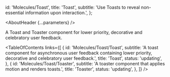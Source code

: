

  id: 'Molecules/Toast',
  title: 'Toast',
  subtitle:
    'Use Toasts to reveal non-essential information upon interaction.',
};

<Meta title="Molecules/Toast/About" />

<AboutHeader {...parameters} />

A Toast and Toaster component for lower priority, decorative and celebratory user feedback.


<TableOfContents
  links={[
    {
      id: 'Molecules/Toast/Toast',
      subtitle: 'A toast component for asynchronous user feedback containing lower priority, decorative and celebratory user feedback.',
      title: 'Toast',
      status: 'updating',
    },
    {
      id: 'Molecules/Toast/Toaster',
      subtitle: 'A toaster component that applies motion and renders toasts.',
      title: 'Toaster',
      status: 'updating',
    },
  ]}
/>



